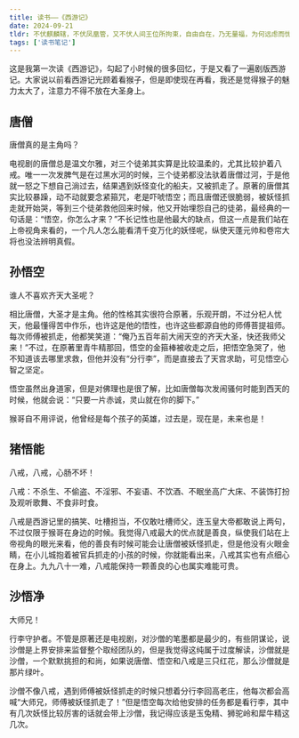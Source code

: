 ```yaml
---
title: 读书——《西游记》
date: 2024-09-21
tldr: 不伏麒麟辖，不伏凤凰管，又不伏人间王位所拘束，自由自在，乃无量福，为何远虑而忧也？
tags: ['读书笔记']
---
```


这是我第一次读《西游记》，勾起了小时候的很多回忆，于是又看了一遍剧版西游记。大家说以前看西游记光顾着看猴子，但是即使现在再看，我还是觉得猴子的魅力太大了，注意力不得不放在大圣身上。

## 唐僧

唐僧真的是主角吗？

电视剧的唐僧总是温文尔雅，对三个徒弟其实算是比较温柔的，尤其比较护着八戒。唯一一次发脾气是在过黑水河的时候，三个徒弟都没法驮着唐僧过河，于是他就一怒之下想自己淌过去，结果遇到妖怪变化的船夫，又被抓走了。原著的唐僧其实比较暴躁，动不动就要念紧箍咒，老是吓唬悟空；而且唐僧还很脆弱，被妖怪抓走就开始哭，等到三个徒弟救他回来时候，他又开始埋怨自己的徒弟，最经典的一句话是：“悟空，你怎么才来？”不长记性也是他最大的缺点，但这一点是我们站在上帝视角来看的，一个凡人怎么能看清千变万化的妖怪呢，纵使天蓬元帅和卷帘大将也没法辨明真假。

## 孙悟空

谁人不喜欢齐天大圣呢？

相比唐僧，大圣才是主角。他的性格其实很符合原著，乐观开朗，不过分杞人忧天，他最懂得苦中作乐，也许这是他的悟性，也许这些都源自他的师傅菩提祖师。每次师傅被抓走，他都笑笑道：“俺乃五百年前大闹天空的齐天大圣，快还我师父来！”不过，在原著里青牛精那回，悟空的金箍棒被收走之后，把悟空急哭了，他不知道该去哪里求救，但他并没有“分行李”，而是直接去了天宫求助，可见悟空心智之坚定。

悟空虽然出身道家，但是对佛理也是很了解，比如唐僧每次发闹骚何时能到西天的时候，他就会说：“只要一片赤诚，灵山就在你的脚下。”

猴哥自不用评说，他曾经是每个孩子的英雄，过去是，现在是，未来也是！

## 猪悟能

八戒，八戒，心肠不坏！

八戒：不杀生、不偷盗、不淫邪、不妄语、不饮酒、不眠坐高广大床、不装饰打扮及观听歌舞、不食非时食。

八戒是西游记里的搞笑、吐槽担当，不仅敢吐槽师父，连玉皇大帝都敢说上两句，不过仅限于猴哥在身边的时候。我觉得八戒最大的优点就是善良，纵使我们站在上帝视角的眼光来看，他的善良有时候可能会让唐僧被妖怪抓走，但是他没有火眼金睛，在小儿城抱着被官兵抓走的小孩的时候，你就能看出来，八戒其实也有点细心在身上。九九八十一难，八戒能保持一颗善良的心也属实难能可贵。

## 沙悟净

大师兄！

行李守护者。不管是原著还是电视剧，对沙僧的笔墨都是最少的，有些阴谋论，说沙僧是上界安排来监督整个取经团队的，但是我觉得这纯属于过度解读，沙僧就是沙僧，一个默默挑担的和尚，如果说唐僧、悟空和八戒是三只红花，那么沙僧就是那片绿叶。

沙僧不像八戒，遇到师傅被妖怪抓走的时候只想着分行李回高老庄，他每次都会高喊“大师兄，师傅被妖怪抓走了！”但是悟空每次给他安排的任务都是看行李，其中有几次妖怪比较厉害的话就会带上沙僧，我记得应该是玉兔精、狮驼岭和犀牛精这几次。
